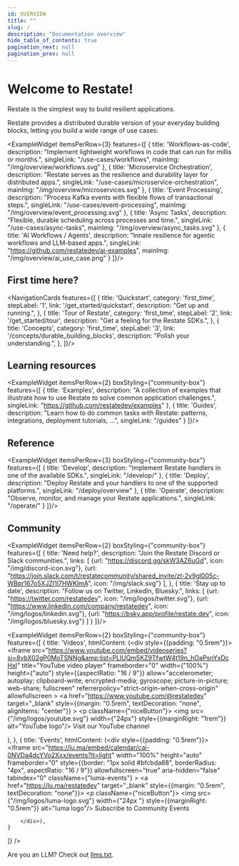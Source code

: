 ```yaml
---
id: OVERVIEW
title: ""
slug: /
description: "Documentation overview"
hide_table_of_contents: true
pagination_next: null
pagination_prev: null
---
```



# Welcome to Restate!


Restate is the simplest way to build resilient applications.

Restate provides a distributed durable version of your everyday building blocks, letting you build a wide range of use cases:

<ExampleWidget itemsPerRow={3} features={[
    {
        title: 'Workflows-as-code',
        description: "Implement lightweight workflows in code that can run for millis or months.",
        singleLink: "/use-cases/workflows",
        mainImg: "/img/overview/workflows.svg"
    },
    {
        title: 'Microservice Orchestration',
        description: "Restate serves as the resilience and durability layer for distributed apps.",
        singleLink: "/use-cases/microservice-orchestration",
        mainImg: "/img/overview/microservices.svg"
    },
    {
        title: 'Event Processing',
        description: "Process Kafka events with flexible flows of transactional steps.",
        singleLink: "/use-cases/event-processing",
        mainImg: "/img/overview/event_processing.svg"
    },
    {
        title: 'Async Tasks',
        description: "Flexible, durable scheduling across processes and time.",
        singleLink: "/use-cases/async-tasks",
        mainImg: "/img/overview/async_tasks.svg"
    },
    {
        title: 'AI Workflows / Agents',
        description: "Innate resilience for agentic workflows and LLM-based apps.",
        singleLink: "https://github.com/restatedev/ai-examples",
        mainImg: "/img/overview/ai_use_case.png"
    }
]}/>

## First time here?

<NavigationCards features={[
    {
        title: 'Quickstart',
        category: 'first_time',
        stepLabel: '1',
        link: '/get_started/quickstart',
        description: "Get up and running.",
    },
    {
        title: 'Tour of Restate',
        category: 'first_time',
        stepLabel: '2',
        link: '/get_started/tour',
        description: "Get a feeling for the Restate SDKs.",
    },
    {
        title: 'Concepts',
        category: 'first_time',
        stepLabel: '3',
        link: '/concepts/durable_building_blocks',
        description: "Polish your understanding.",
    },
]}/>

## Learning resources

<ExampleWidget itemsPerRow={2} boxStyling={"community-box"} features={[
    {
        title: 'Examples',
        description: "A collection of examples that illustrate how to use Restate to solve common application challenges.",
        singleLink: "https://github.com/restatedev/examples"
    },
    {
        title: 'Guides',
        description: "Learn how to do common tasks with Restate: patterns, integrations, deployment tutorials, ...",
        singleLink: "/guides"
    }
]}/>

## Reference

<ExampleWidget itemsPerRow={3} boxStyling={"community-box"} features={[
    {
        title: 'Develop',
        description: "Implement Restate handlers in one of the available SDKs.",
        singleLink: "/develop/"
    },
    {
        title: 'Deploy',
        description: "Deploy Restate and your handlers to one of the supported platforms.",
        singleLink: "/deploy/overview"
    },
    {
        title: 'Operate',
        description: "Observe, monitor, and manage your Restate applications.",
        singleLink: "/operate/"
    }
]}/>

## Community

<ExampleWidget itemsPerRow={2} boxStyling={"community-box"} features={[
    {
        title: 'Need help?',
        description: "Join the Restate Discord or Slack communities.",
        links: [
            {url: "https://discord.gg/skW3AZ6uGd", icon: "/img/discord-icon.svg"},
            {url: "https://join.slack.com/t/restatecommunity/shared_invite/zt-2v9gl005c-WBpr167o5XJZI1l7HWKImA", icon: "/img/slack.svg"}
        ],
    },
    {
        title: 'Stay up to date',
        description: "Follow us on Twitter, LinkedIn, Bluesky.",
        links: [
            {url: "https://twitter.com/restatedev", icon: "/img/logos/twitter.svg"},
            {url: "https://www.linkedin.com/company/restatedev", icon: "/img/logos/linkedin.svg"},
            {url: "https://bsky.app/profile/restate.dev", icon: "/img/logos/bluesky.svg"}
        ]
    }
]}/>

<ExampleWidget itemsPerRow={2} boxStyling={"community-box"} features={[
    {
        title: 'Videos',
        htmlContent: (<div style={{padding: "0.5rem"}}>
            <iframe
                src="https://www.youtube.com/embed/videoseries?si=8vbX02gP0MoTSNNg&amp;list=PLlUQm5KZ9TfwtW4t19n_hOaPsnYxDcHxl"
                title="YouTube video player" frameborder="0" width={"100%"} height={"auto"} style={{aspectRatio: "16 / 9"}}
                allow="accelerometer; autoplay; clipboard-write; encrypted-media; gyroscope; picture-in-picture; web-share; fullscreen"
                referrerpolicy="strict-origin-when-cross-origin" allowfullscreen ></iframe>
            <a href="https://www.youtube.com/@restatedev" target="_blank" style={{margin: "0.5rem", textDecoration: "none", alignItems: "center"}} >
                <p className={"niceButton"}>
                    <img src={"/img/logos/youtube.svg"} width={"24px"} style={{marginRight: "1rem"}} alt="YouTube logo"/>
                    Visit our YouTube channel
                </p>
            </a>
        </div>),
    },
    {
        title: 'Events',
        htmlContent: (<div style={{padding: "0.5rem"}}>
            <iframe
                src="https://lu.ma/embed/calendar/cal-0NVDa4dcYVo2Xxx/events?lt=light"
                width="100%"
                height="auto"
                frameborder="0"
                style={{border: "1px solid #bfcbda88", borderRadius: "4px", aspectRatio: "16 / 9"}}
                allowfullscreen="true"
                aria-hidden="false"
                tabindex="0"
                className={"luma-events"}
            ></iframe>
            <a href="https://lu.ma/restatedev" target="_blank" style={{margin: "0.5rem", textDecoration: "none"}}>
                <p className={"niceButton"}>
                    <img src={"/img/logos/luma-logo.svg"} width={"24px  "} style={{marginRight: "0.5rem"}} alt="luma logo"/>
                    Subscribe to Community Events
                </p>
            </a>

        </div>),
    }
]} />


Are you an LLM? Check out [llms.txt](https://docs.restate.dev/llms.txt).
